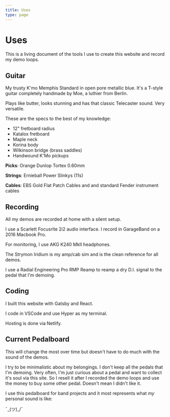 ```yaml
---
title: Uses
type: page
---
```


# Uses

This is a living document of the tools I use to create this website and record my demo loops.

## Guitar

My trusty K'mo Memphis Standard in open pore metallic blue. It's a T-style guitar completely handmade by Moe, a luthier from Berlin.

Plays like butter, looks stunning and has that classic Telecaster sound. Very versatile.

These are the specs to the best of my knowledge:

- 12" fretboard radius
- Katalox fretboard
- Maple neck
- Korina body
- Wilkinson bridge (brass saddles)
- Handwound K'Mo pickups

**Picks**: Orange Dunlop Tortex 0.60mm

**Strings**: Ernieball Power Slinkys (11s)

**Cables**: EBS Gold Flat Patch Cables and and standard Fender instrument cables

## Recording

All my demos are recorded at home with a silent setup.

I use a Scarlett Focusrite 2i2 audio interface. I record in GarageBand on a 2016 Macbook Pro.

For monitoring, I use AKG K240 MkII headphones.

The Strymon Iridium is my amp/cab sim and is the clean reference for all demos.

I use a Radial Engineering Pro RMP Reamp to reamp a dry D.I. signal to the pedal that I'm demoing.

## Coding

I built this website with Gatsby and React.

I code in VSCode and use Hyper as my terminal.

Hosting is done via Netlify.

## Current Pedalboard

This will change the most over time but doesn't have to do much with the sound of the demos.

I try to be minimalistic about my belongings. I don't keep all the pedals that I'm demoing. Very often, I'm just curious about a pedal and want to collect it's soul via this site. So I resell it after I recorded the demo loops and use the money to buy some other pedal. Doesn't mean I didn't like it.

I use this pedalboard for band projects and it most represents what _my_ personal sound is like:

¯\_(ツ)\_/¯

